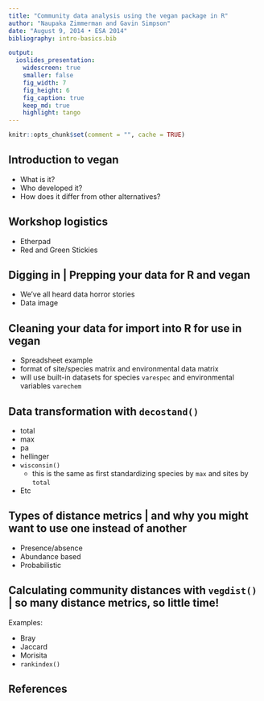 ```yaml
---
title: "Community data analysis using the vegan package in R"
author: "Naupaka Zimmerman and Gavin Simpson"
date: "August 9, 2014 • ESA 2014"
bibliography: intro-basics.bib

output:
  ioslides_presentation:
    widescreen: true
    smaller: false
    fig_width: 7
    fig_height: 6
    fig_caption: true
    keep_md: true
    highlight: tango
---
```


```r
knitr::opts_chunk$set(comment = "", cache = TRUE)
```

## Introduction to **vegan**

* What is it?
* Who developed it?
* How does it differ from other alternatives?

## Workshop logistics

* Etherpad
* Red and Green Stickies

## Digging in | Prepping your data for R and vegan

* We've all heard data horror stories
* Data image

## Cleaning your data for import into R for use in vegan

* Spreadsheet example
* format of site/species matrix and environmental data matrix
* will use built-in datasets  for species `varespec` and environmental variables `varechem`

## Data transformation with `decostand()`

* total
* max
* pa
* hellinger
* `wisconsin()`
    * this is the same as first standardizing species by `max` and sites by `total`
* Etc

## Types of distance metrics | and why you might want to use one instead of another

* Presence/absence
* Abundance based
* Probabilistic

## Calculating community distances with `vegdist()` | so many distance metrics, so little time!

Examples: 

* Bray
* Jaccard
* Morisita
* `rankindex()`

## References
